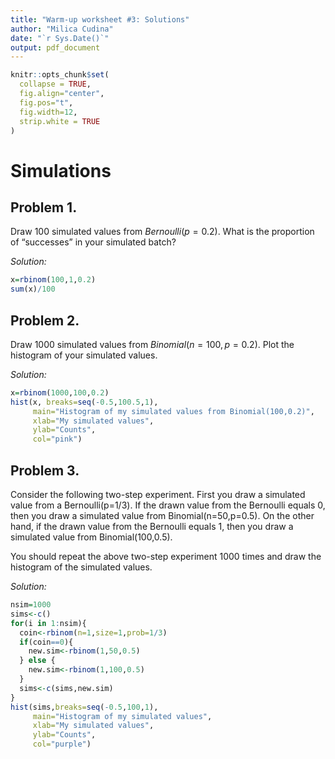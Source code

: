 ```yaml
---
title: "Warm-up worksheet #3: Solutions"
author: "Milica Cudina"
date: "`r Sys.Date()`"
output: pdf_document
---
```

<!-- The author of this template is Dr. Gordan Zitkovic.-->
<!-- The code chunk below contains some settings that will  -->
<!-- make your R code look better in the output pdf file.  -->
<!-- If you are curious about what each option below does, -->
<!-- go to https://yihui.org/knitr/options/ -->
<!-- If not, feel free to disregard everything ...  -->
```r
knitr::opts_chunk$set(
  collapse = TRUE,
  fig.align="center",
  fig.pos="t",
  fig.width=12,
  strip.white = TRUE
)
```
<!-- ... down to here. -->

# Simulations
## Problem 1.  
Draw 100 simulated values from $Bernoulli(p=0.2)$. What is the proportion of "successes" in your simulated batch?

*Solution:*
```r
x=rbinom(100,1,0.2)
sum(x)/100
```

## Problem 2.  
Draw 1000 simulated values from $Binomial(n=100, p=0.2)$. Plot the histogram of your simulated values.

*Solution:*
```r
x=rbinom(1000,100,0.2)
hist(x, breaks=seq(-0.5,100.5,1),
     main="Histogram of my simulated values from Binomial(100,0.2)", 
     xlab="My simulated values", 
     ylab="Counts",
     col="pink")
```

## Problem 3.  
Consider the following two-step experiment. First you draw a simulated value from a Bernoulli(p=1/3). If the drawn value from the Bernoulli equals $0$, then you draw a simulated value from Binomial(n=50,p=0.5). On the other hand, if the drawn value from the Bernoulli equals $1$, then you draw a simulated value from Binomial(100,0.5). 

You should repeat the above two-step experiment $1000$ times and draw the histogram of the simulated values. 

*Solution:*
```r
nsim=1000
sims<-c()
for(i in 1:nsim){
  coin<-rbinom(n=1,size=1,prob=1/3)
  if(coin==0){
    new.sim<-rbinom(1,50,0.5)
  } else {
    new.sim<-rbinom(1,100,0.5)
  }
  sims<-c(sims,new.sim)
}
hist(sims,breaks=seq(-0.5,100,1),
     main="Histogram of my simulated values", 
     xlab="My simulated values", 
     ylab="Counts",
     col="purple")
```

